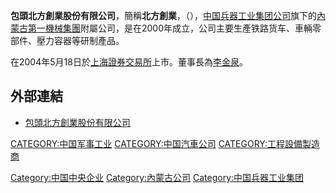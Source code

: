 '''包頭北方創業股份有限公司'''，簡稱'''北方創業'''，（{{sse|600967}}），[[中国兵器工业集团公司|中国兵器工业集团公司]]旗下的[[內蒙古第一機械集團|內蒙古第一機械集團]]附屬公司，是在2000年成立，公司主要生產铁路货车、車輛零部件、壓力容器等研制產品。

在2004年5月18日於[[上海證券交易所|上海證券交易所]]上市。董事長為[[李金泉|李金泉]]。

== 外部連結 ==
* [https://web.archive.org/web/20180817114909/http://www.bfcy.cc/ 包頭北方創業股份有限公司]

[[Category:中国中央企业|Category:中国中央企业]]
[[Category:內蒙古公司|Category:內蒙古公司]]
[[Category:中国兵器工业集团|Category:中国兵器工业集团]]
[[CATEGORY:中国军事工业|CATEGORY:中国军事工业]]
[[CATEGORY:中国汽車公司|CATEGORY:中国汽車公司]]
[[CATEGORY:工程設備製造商|CATEGORY:工程設備製造商]]